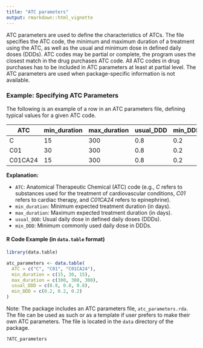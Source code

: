 ```yaml
---
title: "ATC parameters"
output: rmarkdown::html_vignette
---
```


ATC parameters are used to define the characteristics of ATCs. The file specifies the ATC code, the minimum and maximum duration of a treatment using the ATC, as well as the usual and minimum dose in defined daily doses (DDDs). ATC codes may be partial or complete, the program uses the closest match in the drug purchases ATC code. All ATC codes in drug purchases has to be included in ATC parameters at least at partial level. The ATC parameters are used when package-specific information is not available.

### Example: Specifying ATC Parameters

The following is an example of a row in an ATC parameters file, defining typical values for a given ATC code. 

| ATC      | min_duration | max_duration | usual_DDD | min_DDD |
|----------|--------------|--------------|-----------|---------|
| C        | 15           | 300          | 0.8       | 0.2     |
| C01      | 30           | 300          | 0.8       | 0.2     |
| C01CA24  | 15           | 300          | 0.8       | 0.2     |

**Explanation:**

- `ATC`: Anatomical Therapeutic Chemical (ATC) code (e.g., *C* refers to substances used for the treatment of cardiovascular conditions,  *C01* refers to cardiac therapy, and  *C01CA24* refers to epinephrine).
- `min_duration`: Minimum expected treatment duration (in days).
- `max_duration`: Maximum expected treatment duration (in days).
- `usual_DDD`: Usual daily dose in defined daily doses (DDDs).
- `min_DDD`: Minimum commonly used daily dose in DDDs.

#### R Code Example (in `data.table` format)

```r
library(data.table)

atc_parameters <- data.table(
  ATC = c("C", "C01", "C01CA24"),
  min_duration = c(15, 30, 15),
  max_duration = c(300, 300, 300),
  usual_DDD = c(0.8, 0.8, 0.8),
  min_DDD = c(0.2, 0.2, 0.2)
)
```

Note: The package includes an ATC parameters file, `atc_parameters.rda`. The file can be used as such or as a template if user prefers to make their own ATC parameters. The file is located in the `data` directory of the package.

```r
?ATC_parameters
```
